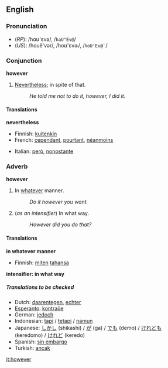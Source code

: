 ==English==
===Pronunciation===
*(''RP''): /hɑʊ'εvə/, /<tt>haU"Ev@</tt>/
*(''US''): /houĕ'vər/, /hoʊ'ɛvɚ/, /<tt>hoU'Ev@`</tt>/<!--please check the IPA and SAMPA-->

===Conjunction===
'''however'''

#[[Nevertheless]]; in spite of that.
#:''He told me not to do it, however, I did it.''

====Translations====

'''nevertheless'''
{{top}}
*Finnish: [[kuitenkin]]
*French: [[cependant]], [[pourtant]], [[néanmoins]]
{{mid}}
*Italian: [[però]], [[nonostante]]
{{bottom}}

===Adverb===
'''however'''

#In [[whatever]] manner.
#:''Do it however you want.''
#(''as an intensifier'') In what way.
#:''However did you do that?''

====Translations====

'''in whatever manner'''
{{top}}
*Finnish: [[miten]] [[tahansa]]
{{mid}}
{{bottom}}

'''intensifier: in what way'''
{{top}}
{{mid}}
{{bottom}}

=====Translations to be checked=====
<!--Remove this section once all of the translations below have been moved into the tables above.-->
{{checktrans}}

*Dutch: [[daarentegen]], [[echter]]
*[[Esperanto]]: [[kontraŭe]]
*German: [[jedoch]]
*Indonesian: [[tapi]] / [[tetapi]] / [[namun]]
*Japanese: [[しかし]] (shikashi) / [[が]] (ga) / [[でも]] (demo) / [[けれども]] (keredomo) / [[けれど]] (keredo)
*Spanish: [[sin embargo]]
*Turkish: [[ancak]]

[[it:however]]